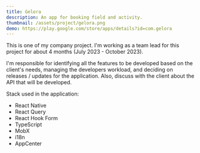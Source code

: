 ```yaml
---
title: Gelora
description: An app for booking field and activity.
thumbnail: /assets/project/gelora.png
demo: https://play.google.com/store/apps/details?id=com.gelora
---
```


This is one of my company project. I'm working as a team lead for this project for about 4 months (July 2023 - October 2023).

I'm responsible for identifying all the features to be developed based on the client's needs, managing the developers workload, and deciding on releases / updates for the application. Also, discuss with the client about the API that will be developed.

Stack used in the application:

- React Native
- React Query
- React Hook Form
- TypeScript
- MobX
- i18n
- AppCenter
